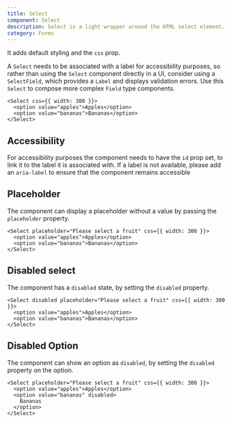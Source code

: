 ```yaml
---
title: Select
component: Select
description: Select is a light wrapper around the HTML select element.
category: Forms
---
```


It adds default styling and the `css` prop.

A `Select` needs to be associated with a label for accessibility purposes, so rather than using the `Select` component directly in a UI, consider using a `SelectField`, which provides a `Label` and displays validation errors. Use this `Select` to compose more complex `Field` type components.

```tsx preview
<Select css={{ width: 300 }}>
  <option value="apples">Apples</option>
  <option value="bananas">Bananas</option>
</Select>
```

## Accessibility

For accessibility purposes the component needs to have the `id` prop set, to link it to the label it is associated with. If a label is not available, please add an `aria-label` to ensure that the component remains accessible

## Placeholder

The component can display a placeholder without a value by passing the `placeholder` property.

```tsx preview
<Select placeholder="Please select a fruit" css={{ width: 300 }}>
  <option value="apples">Apples</option>
  <option value="bananas">Bananas</option>
</Select>
```

## Disabled select

The component has a `disabled` state, by setting the `disabled` property.

```tsx preview
<Select disabled placeholder="Please select a fruit" css={{ width: 300 }}>
  <option value="apples">Apples</option>
  <option value="bananas">Bananas</option>
</Select>
```

## Disabled Option

The component can show an option as `disabled`, by setting the `disabled` property on the option.

```tsx preview
<Select placeholder="Please select a fruit" css={{ width: 300 }}>
  <option value="apples">Apples</option>
  <option value="bananas" disabled>
    Bananas
  </option>
</Select>
```
